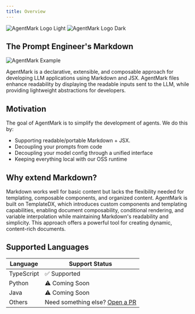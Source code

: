 ```yaml
---
title: Overview
---
```


<img
  src="/images/agent-mark-dark.svg"
  alt="AgentMark Logo Light"
  className="dark:block hidden h-20"
/>
<img
  src="/images/agent-mark.svg"
  alt="AgentMark Logo Dark"
  className="dark:hidden block h-20"
/>

## The Prompt Engineer's Markdown

<img
  src="/images/example.png"
  alt="AgentMark Example"
  className="w-full rounded-xl border border-gray-800 shadow-2xl mb-12"
/>


AgentMark is a declarative, extensible, and composable approach for developing LLM applications using Markdown and JSX. AgentMark files enhance readability by displaying the readable inputs sent to the LLM, while providing lightweight abstractions for developers.


## Motivation

The goal of AgentMark is to simplify the development of agents. We do this by:

- Supporting readable/portable Markdown + JSX.
- Decoupling your prompts from code
- Decoupling your model config through a unified interface
- Keeping everything local with our OSS runtime

## Why extend Markdown?

Markdown works well for basic content but lacks the flexibility needed for templating, composable components, 
and organized content. AgentMark is built on TemplateDX, which introduces custom components and templating capabilities, enabling document composability, 
conditional rendering, and variable interpolation while maintaining Markdown's readability and simplicity. 
This approach offers a powerful tool for creating dynamic, content-rich documents.

## Supported Languages

| Language | Support Status |
|----------|---------------|
| TypeScript | ✅ Supported |
| Python | ⚠️ Coming Soon |
| Java | ⚠️ Coming Soon |
| Others | Need something else? [Open a PR](https://github.com/puzzlet-ai/agentmark/issues) |